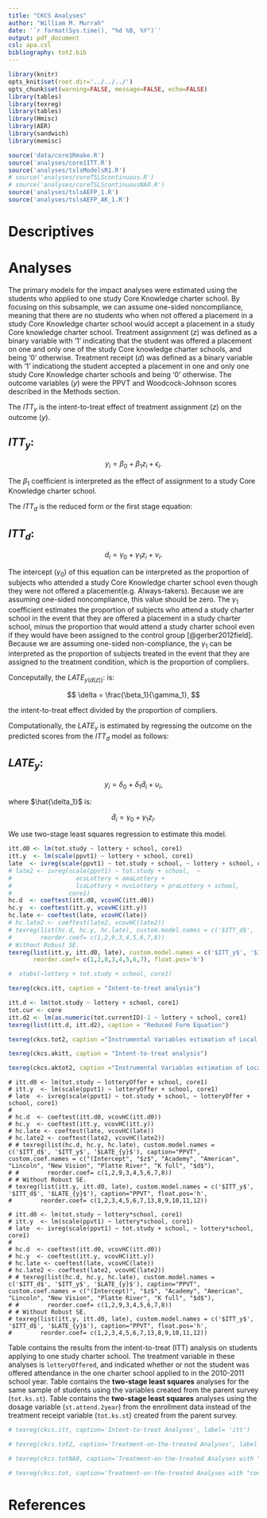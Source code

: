 ```yaml
---
title: "CKCS Analyses"
author: "William M. Murrah"
date: '`r format(Sys.time(), "%d %B, %Y")`'
output: pdf_document
csl: apa.csl
bibliography: tot2.bib
---
```


```r
library(knitr)
opts_knit$set(root.dir='../../../')
opts_chunk$set(warning=FALSE, message=FALSE, echo=FALSE)
library(tables)
library(texreg)
library(tables)
library(Hmisc)
library(AER)
library(sandwich)
library(memisc)
```


```r
source('data/core1Rmake.R')
source('analyses/core1ITT.R')
source('analyses/tslsModelsR1.R')
# source('analyses/coreTSLScontinuous.R')
# source('analyses/coreTSLScontinuousNA0.R')
source('analyses/tslsAEFP_1.R')
source('analyses/tslsAEFP_AK_1.R')

```

# Descriptives

\begin{table}[h]
\center
```r
# latex(
#   tabular(Factor(lottery, "Lottery")  ~ Factor(tot.study,name = "Study School Offer", levelnames = c('Declined', 'Accepted')) + 1, core1)
#   )

latex(
  tabular(Factor(lottery, "Lottery")*(n=1)  + (Heading("Column Total")*1)   ~ Factor(tot.study,name = "Study School Offer", levelnames = c('Declined', 'Accepted')) + (Heading("Row Total")*1), core1)
  )

# latex(
#   tabular(Factor(lottery, "Lottery")*((n=1) + Percent(denom="row"))  + (Heading("Column Total")*1)   ~ Factor(tot.study,name = "Study School Offer", levelnames = c('Declined', 'Accepted')) + (Heading("Row Total")*1), core1)
#   )
```
\caption{Crosstabulation of Lottery Offered and Lottery Accepted}
\end{table}

\begin{table}[h]
\center
```r
latex(
  tabular(Factor(lottery, "Lottery") + 1   ~ Factor(tot.study,name = "Offer", levelnames = c('Declined', 'Accepted'))*(school + 1) + (Total=1), core1)
  )
```
\caption{Crosstabulation of Lottery Offered and Lottery Accepted by Study School}
\end{table}

\begin{table}[h]
\center
```r
latex(
  tabular(Factor(lottery, "Lottery") * (n=1)   + (Heading("Column Total")*1 ) ~ Factor(tot.currentID, "Study School 1st Grade", c("Not Attended", "Attended")) + (Heading("Row Total")*1), core1)
 )
```
\caption{Crosstabulation of Lottery Offered and Study School Attendance at the end of First Grade}
\end{table}

\begin{table}[h]
\center
```r
latex(center = 'centering',
  tabular(Factor(lottery, "Lottery") + 1   ~ Factor(tot.currentID, "Study School 1st Grade", c("Not Attended", "Attended"))*(school + 1) + (Total=1), core1)
  )
```
\caption{Crosstabulation of Lottery Offered and Study School Attendance at the end of First Grade by Study School}
\end{table}



\newpage

# Analyses

The primary models for the impact analyses were estimated using the students who applied to one study Core Knowledge charter school. By focusing on this subsample, we can assume one-sided noncompliance, meaning that there are no students who when not offered a placement in a study Core Knowledge charter school would accept a placement in a study Core knowledge charter school. Treatment assignment ($z$) was defined as a binary variable with '1' indicating that the student was offered a placement on one and only one of the study Core knowledge charter schools, and being '0' otherwise. Treatment receipt ($d$) was defined as a binary variable with '1' indicationg the student accepted a placement in one and only one study Core Knowledge charter schools and being '0' otherwise. The outcome variables ($y$) were the PPVT and Woodcock-Johnson scores described in the Methods section.


The $ITT_y$ is the intent-to-treat effect of treatment assignment ($z$) on the outcome ($y$). 

## $ITT_y:$

$$
y_i = \beta_0 + \beta_1 z_i + \epsilon_i.
$$

The $\beta_1$ coefficient is interpreted as the effect of assignment to a study Core Knowledge charter school.

The $ITT_d$ is the reduced form or the first stage equation: 

## $ITT_d:$

$$
d_i = \gamma_0 + \gamma_1 z_i + \nu_i.
$$

The intercept ($\gamma_0$) of this equation can be interpreted as the proportion of subjects who attended a study Core Knowledge charter school even though they were not offered a placement(e.g. Always-takers). Because we are assuming one-sided noncompliance, this value should be zero. The $\gamma_1$ coefficient estimates the proportion of subjects who attend a study charter school in the event that they are offered a placement in a study charter school, minus the proportion that would attend a study charter school even if they would have been assigned to the control group [@gerber2012field]. Because we are assuming one-sided non-compliance, the $\gamma_1$ can be interpreted as the proportion of subjects treated in the event that they are assigned to the treatment condition, which is the proportion of compliers.  


Conceputally, the $LATE_{y(d(z))}:$ is:

$$
 \delta = \frac{\beta_1}{\gamma_1},
$$ 

the intent-to-treat effect divided by the proportion of compliers.

Computationally, the $LATE_{y}$ is estimated by regressing the outcome on the predicted scores from the $ITT_d$ model as follows:
 
## $LATE_{y}:$

$$
y_i = \delta_0 + \delta_1 \hat{d}_i + \upsilon_i,
$$

where $\hat{\delta_1}$ is:

$$
\hat{d}_i = \gamma_0 + \gamma_1 z_i.
$$

We use two-stage least squares regression to estimate this model.

```r
itt.d0 <- lm(tot.study ~ lottery + school, core1)
itt.y  <- lm(scale(ppvt1) ~ lottery + school, core1)
late  <- ivreg(scale(ppvt1) ~ tot.study + school, ~ lottery + school, core1)
# late2 <- ivreg(scale(ppvt1) ~ tot.study + school,  ~ 
#                  acsLottery + amaLottery + 
#                  lcaLottery + nvcLottery + praLottery + school,   
#                core1)
hc.d  <- coeftest(itt.d0, vcovHC(itt.d0))
hc.y  <- coeftest(itt.y, vcovHC(itt.y))
hc.late <- coeftest(late, vcovHC(late))
# hc.late2 <- coeftest(late2, vcovHC(late2))
# texreg(list(hc.d, hc.y, hc.late), custom.model.names = c('$ITT_d$', '$ITT_y$', '$LATE_{y(d(z))}$'), caption="PPVT", custom.coef.names = c("(Intercept", "$z$", "Academy", "American", "Lincoln", "New Vision", "Platte River", "K full", "$d$"),
#        reorder.coef= c(1,2,9,3,4,5,6,7,8))
# Without Robust SE.
texreg(list(itt.y, itt.d0, late), custom.model.names = c('$ITT_y$', '$ITT_d$', '$LATE_{y}$'), caption="PPVT", custom.coef.names = c("(Intercept)", "$z$", "Academy", "American", "Lincoln", "New Vision", "Platte River", "$d$"),
       reorder.coef= c(1,2,8,3,4,5,6,7), float.pos='h')

#  xtabs(~lottery + tot.study + school, core1)
```


```r

texreg(ckcs.itt, caption = "Intent-to-treat analysis")
```



```r
itt.d <- lm(tot.study ~ lottery + school, core1)
tot.cur <- core
itt.d2 <- lm(as.numeric(tot.currentID)-1 ~ lottery + school, core1)
texreg(list(itt.d, itt.d2), caption = "Reduced Form Equation")
```



```r
texreg(ckcs.tot2, caption ="Instrumental Variables estimation of Local Average Treatment Effect among the compliers")
```


```r
texreg(ckcs.akitt, caption = "Intent-to-treat analysis")
```

```r
texreg(ckcs.aktot2, caption ="Instrumental Variables estimation of Local Average Treatment Effect among the compliers for Academic Knowledge subscales")
```
\newpage
```r2
# itt.d0 <- lm(tot.study ~ lotteryOffer + school, core1)
# itt.y  <- lm(scale(ppvt1) ~ lotteryOffer + school, core1)
# late  <- ivreg(scale(ppvt1) ~ tot.study + school, ~ lotteryOffer + school, core1)
# 
# hc.d  <- coeftest(itt.d0, vcovHC(itt.d0))
# hc.y  <- coeftest(itt.y, vcovHC(itt.y))
# hc.late <- coeftest(late, vcovHC(late))
# hc.late2 <- coeftest(late2, vcovHC(late2))
# # texreg(list(hc.d, hc.y, hc.late), custom.model.names = c('$ITT_d$', '$ITT_y$', '$LATE_{y}$'), caption="PPVT", custom.coef.names = c("(Intercept", "$z$", "Academy", "American", "Lincoln", "New Vision", "Platte River", "K full", "$d$"),
# #        reorder.coef= c(1,2,9,3,4,5,6,7,8))
# # Without Robust SE.
# texreg(list(itt.y, itt.d0, late), custom.model.names = c('$ITT_y$', '$ITT_d$', '$LATE_{y}$'), caption="PPVT", float.pos='h',
#        reorder.coef= c(1,2,3,4,5,6,7,13,8,9,10,11,12))
```
\newpage
```r3
# itt.d0 <- lm(tot.study ~ lottery*school, core1)
# itt.y  <- lm(scale(ppvt1) ~ lottery*school, core1)
# late  <- ivreg(scale(ppvt1) ~ tot.study + school, ~ lottery*school, core1)
# 
# hc.d  <- coeftest(itt.d0, vcovHC(itt.d0))
# hc.y  <- coeftest(itt.y, vcovHC(itt.y))
# hc.late <- coeftest(late, vcovHC(late))
# hc.late2 <- coeftest(late2, vcovHC(late2))
# # texreg(list(hc.d, hc.y, hc.late), custom.model.names = c('$ITT_d$', '$ITT_y$', '$LATE_{y}$'), caption="PPVT", custom.coef.names = c("(Intercept)", "$z$", "Academy", "American", "Lincoln", "New Vision", "Platte River", "K full", "$d$"),
# #        reorder.coef= c(1,2,9,3,4,5,6,7,8))
# # Without Robust SE.
# texreg(list(itt.y, itt.d0, late), custom.model.names = c('$ITT_y$', '$ITT_d$', '$LATE_{y}$'), caption="PPVT", float.pos='h',
#        reorder.coef= c(1,2,3,4,5,6,7,13,8,9,10,11,12))
```


\newpage


Table \ref{itt} contains the results from the intent-to-treat (ITT) analysis on students applying to one study charter school. The treatment variable in these analyses is `lotteryOffered`, and indicated whether or not the student was offered attendance in the one charter school applied to in the 2010-2011 school year. Table \ref{tot1} contains the **two-stage least squares** analyses for the same sample of students using the variables created from the parent survey (`tot.ks.st`). Table \ref{tot2} contains the **two-stage least squares** analyses using the dosage variable (`st.attend.2year`) from the enrollment data instead of the treatment receipt variable (`tot.ks.st`) created from the parent survey.

```r
# texreg(ckcs.itt, caption='Intent-to-treat Analyses', label= 'itt')
```

\pagebreak

```r
# texreg(ckcs.tot2, caption='Treatment-on-the-treated Analyses', label = 'tot1')
```


```r
# texreg(ckcs.totNA0, caption='Treatment-on-the-treated Analyses with "continuous" dosage variable, all NAs converted to 0', label='tot2')
```

```r
# texreg(ckcs.tot, caption='Treatment-on-the-treated Analyses with "continuous" dosage variable')
```


\pagebreak

# References

